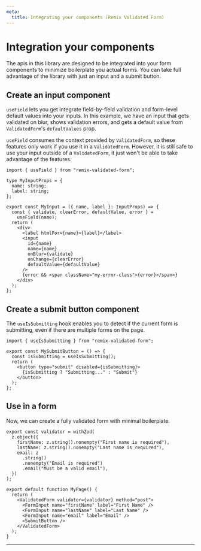 ```yaml
---
meta:
  title: Integrating your components (Remix Validated Form)
---
```



# Integration your components

The apis in this library are designed to be integrated into your form components
to minimize boilerplate you actual forms.
You can take full advantage of the library with just an input and a submit button.

## Create an input component

`useField` lets you get integrate field-by-field validation
and form-level default values into your inputs.
In this example, we have an input that gets validated on blur,
shows validation errors, and gets a default value from `ValidatedForm`'s `defaultValues` prop.

`useField` consumes the context provided by `ValidatedForm`,
so these features only work if you use it in a `ValidatedForm`.
However, it is still safe to use your input outside of a `ValidatedForm`,
it just won't be able to take advantage of the features.

```tsx
import { useField } from "remix-validated-form";

type MyInputProps = {
  name: string;
  label: string;
};

export const MyInput = ({ name, label }: InputProps) => {
  const { validate, clearError, defaultValue, error } =
    useField(name);
  return (
    <div>
      <label htmlFor={name}>{label}</label>
      <input
        id={name}
        name={name}
        onBlur={validate}
        onChange={clearError}
        defaultValue={defaultValue}
      />
      {error && <span className="my-error-class">{error}</span>}
    </div>
  );
};
```

## Create a submit button component

The `useIsSubmitting` hook enables you to detect if the current form is submitting,
even if there are multiple forms on the page.

```tsx
import { useIsSubmitting } from "remix-validated-form";

export const MySubmitButton = () => {
  const isSubmitting = useIsSubmitting();
  return (
    <button type="submit" disabled={isSubmitting}>
      {isSubmitting ? "Submitting..." : "Submit"}
    </button>
  );
};
```

## Use in a form

Now, we can create a fully validated form with minimal boilerplate.

```tsx
export const validator = withZod(
  z.object({
    firstName: z.string().nonempty("First name is required"),
    lastName: z.string().nonempty("Last name is required"),
    email: z
      .string()
      .nonempty("Email is required")
      .email("Must be a valid email"),
  })
);

export default function MyPage() {
  return (
    <ValidatedForm validator={validator} method="post">
      <FormInput name="firstName" label="First Name" />
      <FormInput name="lastName" label="Last Name" />
      <FormInput name="email" label="Email" />
      <SubmitButton />
    </ValidatedForm>
  );
}
```

---

<Footer
  prev={{
    to: "/installation",
    label: "Installation",
  }}
  next={{
    to: "/server-validation",
    label: "Server Validation",
  }}
/>
